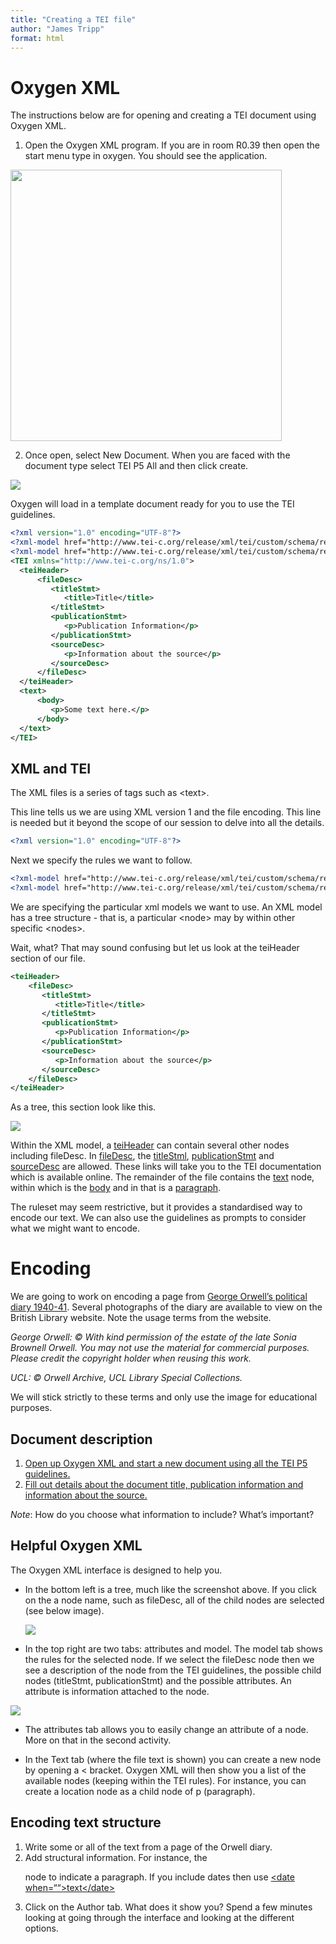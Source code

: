 ```yaml
---
title: "Creating a TEI file"
author: "James Tripp"
format: html
---
```


# Oxygen XML

The instructions below are for opening and creating a TEI document using Oxygen XML.

1.  Open the Oxygen XML program. If you are in room R0.39 then open the start menu type in oxygen. You should see the application.

![](/materials/images/fig1-findingOxygen.png){fig-alt="Windows start menu showing Oxygen XML Editor" fig-align="center" width="434"}

2.  Once open, select New Document. When you are faced with the document type select TEI P5 All and then click create.

![](/materials/images/fig2-doctype.png){fig-alt="New document interface with TEI P5 All selected" fig-align="center"}

Oxygen will load in a template document ready for you to use the TEI guidelines.

``` xml
<?xml version="1.0" encoding="UTF-8"?>
<?xml-model href="http://www.tei-c.org/release/xml/tei/custom/schema/relaxng/tei_all.rng" type="application/xml" schematypens="http://relaxng.org/ns/structure/1.0"?>
<?xml-model href="http://www.tei-c.org/release/xml/tei/custom/schema/relaxng/tei_all.rng" type="application/xml" schematypens="http://purl.oclc.org/dsdl/schematron"?>
<TEI xmlns="http://www.tei-c.org/ns/1.0">
  <teiHeader>
      <fileDesc>
         <titleStmt>
            <title>Title</title>
         </titleStmt>
         <publicationStmt>
            <p>Publication Information</p>
         </publicationStmt>
         <sourceDesc>
            <p>Information about the source</p>
         </sourceDesc>
      </fileDesc>
  </teiHeader>
  <text>
      <body>
         <p>Some text here.</p>
      </body>
  </text>
</TEI>
```

## XML and TEI

The XML files is a series of tags such as \<text\>.

This line tells us we are using XML version 1 and the file encoding. This line is needed but it beyond the scope of our session to delve into all the details.

``` xml
<?xml version="1.0" encoding="UTF-8"?>
```

Next we specify the rules we want to follow.

``` xml
<?xml-model href="http://www.tei-c.org/release/xml/tei/custom/schema/relaxng/tei_all.rng" type="application/xml" schematypens="http://relaxng.org/ns/structure/1.0"?>
<?xml-model href="http://www.tei-c.org/release/xml/tei/custom/schema/relaxng/tei_all.rng" type="application/xml" schematypens="http://purl.oclc.org/dsdl/schematron"?>
```

We are specifying the particular xml models we want to use. An XML model has a tree structure - that is, a particular \<node\> may by within other specific \<nodes\>.

Wait, what? That may sound confusing but let us look at the teiHeader section of our file.

``` xml
<teiHeader>
    <fileDesc>
       <titleStmt>
          <title>Title</title>
       </titleStmt>
       <publicationStmt>
          <p>Publication Information</p>
       </publicationStmt>
       <sourceDesc>
          <p>Information about the source</p>
       </sourceDesc>
    </fileDesc>
</teiHeader>
```

As a tree, this section look like this.

![](/materials/images/tei_header.png){fig-alt="Tree representation of node stucture" fig-align="center"}

Within the XML model, a [teiHeader](https://www.tei-c.org/release/doc/tei-p5-doc/en/html/HD.html#HD11) can contain several other nodes including fileDesc. In [fileDesc](https://www.tei-c.org/release/doc/tei-p5-doc/en/html/ref-fileDesc.html), the [titleStml](https://www.tei-c.org/release/doc/tei-p5-doc/en/html/ref-titleStmt.html), [publicationStmt](https://www.tei-c.org/release/doc/tei-p5-doc/en/html/ref-publicationStmt.html) and [sourceDesc](https://www.tei-c.org/release/doc/tei-p5-doc/en/html/ref-sourceDesc.html) are allowed. These links will take you to the TEI documentation which is available online. The remainder of the file contains the [text](https://www.tei-c.org/release/doc/tei-p5-doc/en/html/ref-text.html) node, within which is the [body](https://www.tei-c.org/release/doc/tei-p5-doc/en/html/ref-body.html) and in that is a [paragraph](https://www.tei-c.org/release/doc/tei-p5-doc/en/html/ref-p.html).

The ruleset may seem restrictive, but it provides a standardised way to encode our text. We can also use the guidelines as prompts to consider what we might want to encode.

# Encoding

We are going to work on encoding a page from [George Orwell's political diary 1940-41](https://www.bl.uk/collection-items/orwells-political-diary-1940-41). Several photographs of the diary are available to view on the British Library website. Note the usage terms from the website.

*George Orwell: © With kind permission of the estate of the late Sonia Brownell Orwell. You may not use the material for commercial purposes. Please credit the copyright holder when reusing this work.*

*UCL: © Orwell Archive, UCL Library Special Collections.*

We will stick strictly to these terms and only use the image for educational purposes.

## Document description

1.  [Open up Oxygen XML and start a new document using all the TEI P5 guidelines.]{.underline}
2.  [Fill out details about the document title, publication information and information about the source.]{.underline}

*Note*: How do you choose what information to include? What's important?

## Helpful Oxygen XML

The Oxygen XML interface is designed to help you.

-   In the bottom left is a tree, much like the screenshot above. If you click on the a node name, such as fileDesc, all of the child nodes are selected (see below image).

    ![](/materials/images/OxygenXMLEditor.png){fig-alt="Oxygen XML editor with the fileDesc node and child nodes highlighted" fig-align="center"}

-   In the top right are two tabs: attributes and model. The model tab shows the rules for the selected node. If we select the fileDesc node then we see a description of the node from the TEI guidelines, the possible child nodes (titleStmt, publicationStmt) and the possible attributes. An attribute is information attached to the node.

![](/materials/images/OxygenXMLModel.png){fig-alt="The model tab for the fileDesc node displayed in the Oxygen XML editor" fig-align="center"}

-   The attributes tab allows you to easily change an attribute of a node. More on that in the second activity.

-   In the Text tab (where the file text is shown) you can create a new node by opening a \< bracket. Oxygen XML will then show you a list of the available nodes (keeping within the TEI rules). For instance, you can create a location node as a child node of p (paragraph).

## Encoding text structure

1.  Write some or all of the text from a page of the Orwell diary.
2.  Add structural information. For instance, the <p> node to indicate a paragraph. If you include dates then use [\<date when=""\>text\</date\>](https://tei-c.org/release/doc/tei-p5-doc/en/html/ref-date.html)
3.  Click on the Author tab. What does it show you? Spend a few minutes looking at going through the interface and looking at the different options.
